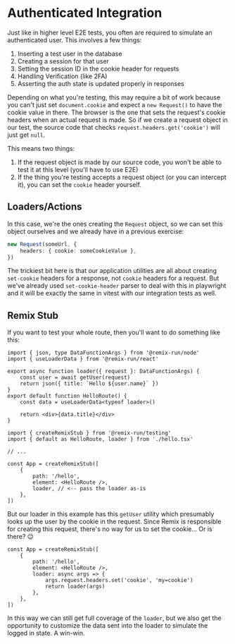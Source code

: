 # Authenticated Integration

Just like in higher level E2E tests, you often are required to simulate an
authenticated user. This involves a few things:

1. Inserting a test user in the database
1. Creating a session for that user
1. Setting the session ID in the cookie header for requests
1. Handling Verification (like 2FA)
1. Asserting the auth state is updated properly in responses

Depending on what you're testing, this may require a bit of work because you
can't just set `document.cookie` and expect a `new Request()` to have the cookie
value in there. The browser is the one that sets the request's cookie headers
when an actual request is made. So if we create a request object in our test,
the source code that checks `request.headers.get('cookie')` will just get
`null`.

This means two things:

1. If the request object is made by our source code, you won't be able to test
   it at this level (you'll have to use E2E)
1. If the thing you're testing accepts a request object (or you can intercept
   it), you can set the `cookie` header yourself.

## Loaders/Actions

In this case, we're the ones creating the `Request` object, so we can set this
object ourselves and we already have in a previous exercise:

```ts
new Request(someUrl, {
	headers: { cookie: someCookieValue },
})
```

The trickiest bit here is that our application utilities are all about creating
`set-cookie` headers for a response, not `cookie` headers for a request. But
we've already used `set-cookie-header` parser to deal with this in playwright
and it will be exactly the same in vitest with our integration tests as well.

## Remix Stub

If you want to test your whole route, then you'll want to do something like
this:

```tsx filename=app/routes/hello.tsx
import { json, type DataFunctionArgs } from '@remix-run/node'
import { useLoaderData } from '@remix-run/react'

export async function loader({ request }: DataFunctionArgs) {
	const user = await getUser(request)
	return json({ title: `Hello ${user.name}` })
}
export default function HelloRoute() {
	const data = useLoaderData<typeof loader>()

	return <div>{data.title}</div>
}
```

```tsx filename=app/routes/hello.test.tsx
import { createRemixStub } from '@remix-run/testing'
import { default as HelloRoute, loader } from './hello.tsx'

// ...

const App = createRemixStub([
	{
		path: '/hello',
		element: <HelloRoute />,
		loader, // <-- pass the loader as-is
	},
])
```

But our loader in this example has this `getUser` utility which presumably looks
up the user by the cookie in the request. Since Remix is responsible for
creating this request, there's no way for us to set the cookie... Or is there?
😉

```tsx
const App = createRemixStub([
	{
		path: '/hello',
		element: <HelloRoute />,
		loader: async args => {
			args.request.headers.set('cookie', 'my=cookie')
			return loader(args)
		},
	},
])
```

In this way we can still get full coverage of the `loader`, but we also get the
opportunity to customize the data sent into the loader to simulate the logged in
state. A win-win.

